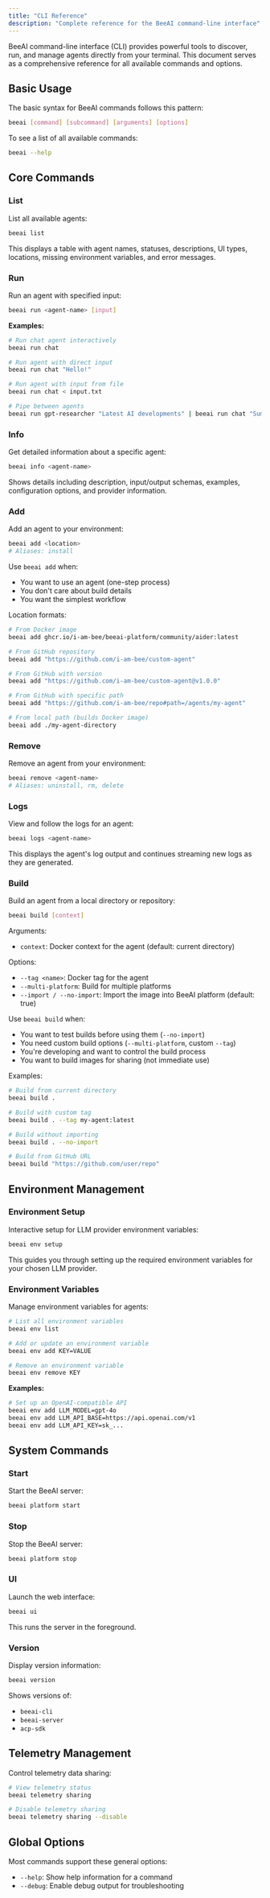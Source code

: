 ```yaml
---
title: "CLI Reference"
description: "Complete reference for the BeeAI command-line interface"
---
```


BeeAI command-line interface (CLI) provides powerful tools to discover, run, and manage agents directly from your terminal. This document serves as a comprehensive reference for all available commands and options.

## Basic Usage

The basic syntax for BeeAI commands follows this pattern:

```bash
beeai [command] [subcommand] [arguments] [options]
```

To see a list of all available commands:

```bash
beeai --help
```

## Core Commands

### List

List all available agents:

```bash
beeai list
```

This displays a table with agent names, statuses, descriptions, UI types, locations, missing environment variables, and error messages.

### Run

Run an agent with specified input:

```bash
beeai run <agent-name> [input]
```

**Examples:**
```bash
# Run chat agent interactively
beeai run chat

# Run agent with direct input
beeai run chat "Hello!"

# Run agent with input from file
beeai run chat < input.txt

# Pipe between agents
beeai run gpt-researcher "Latest AI developments" | beeai run chat "Summarize in 3 points"
```

### Info

Get detailed information about a specific agent:

```bash
beeai info <agent-name>
```

Shows details including description, input/output schemas, examples, configuration options, and provider information.

### Add

Add an agent to your environment:

```bash
beeai add <location>
# Aliases: install
```

Use `beeai add` when:
- You want to use an agent (one-step process)
- You don't care about build details
- You want the simplest workflow

Location formats:

```bash
# From Docker image
beeai add ghcr.io/i-am-bee/beeai-platform/community/aider:latest

# From GitHub repository
beeai add "https://github.com/i-am-bee/custom-agent"

# From GitHub with version
beeai add "https://github.com/i-am-bee/custom-agent@v1.0.0"

# From GitHub with specific path
beeai add "https://github.com/i-am-bee/repo#path=/agents/my-agent"

# From local path (builds Docker image)
beeai add ./my-agent-directory
```

### Remove

Remove an agent from your environment:

```bash
beeai remove <agent-name>
# Aliases: uninstall, rm, delete
```

### Logs

View and follow the logs for an agent:

```bash
beeai logs <agent-name>
```

This displays the agent's log output and continues streaming new logs as they are generated.

### Build

Build an agent from a local directory or repository:

```bash
beeai build [context]
```

Arguments:
- `context`: Docker context for the agent (default: current directory)

Options:
- `--tag <name>`: Docker tag for the agent
- `--multi-platform`: Build for multiple platforms
- `--import / --no-import`: Import the image into BeeAI platform (default: true)

Use `beeai build` when:
- You want to test builds before using them (`--no-import`)
- You need custom build options (`--multi-platform`, custom `--tag`)
- You're developing and want to control the build process
- You want to build images for sharing (not immediate use)

Examples:

```bash
# Build from current directory
beeai build .

# Build with custom tag
beeai build . --tag my-agent:latest

# Build without importing
beeai build . --no-import

# Build from GitHub URL
beeai build "https://github.com/user/repo"
```

## Environment Management

### Environment Setup

Interactive setup for LLM provider environment variables:

```bash
beeai env setup
```

This guides you through setting up the required environment variables for your chosen LLM provider.

### Environment Variables

Manage environment variables for agents:

```bash
# List all environment variables
beeai env list

# Add or update an environment variable
beeai env add KEY=VALUE

# Remove an environment variable
beeai env remove KEY
```

**Examples:**
```bash
# Set up an OpenAI-compatible API
beeai env add LLM_MODEL=gpt-4o
beeai env add LLM_API_BASE=https://api.openai.com/v1
beeai env add LLM_API_KEY=sk_...
```

## System Commands

### Start

Start the BeeAI server:

```bash
beeai platform start
```

### Stop

Stop the BeeAI server:

```bash
beeai platform stop
```

### UI

Launch the web interface:

```bash
beeai ui
```

This runs the server in the foreground.

### Version

Display version information:

```bash
beeai version
```

Shows versions of:
- `beeai-cli`
- `beeai-server`
- `acp-sdk`

## Telemetry Management

Control telemetry data sharing:

```bash
# View telemetry status
beeai telemetry sharing

# Disable telemetry sharing
beeai telemetry sharing --disable
```

## Global Options

Most commands support these general options:
- `--help`: Show help information for a command
- `--debug`: Enable debug output for troubleshooting
